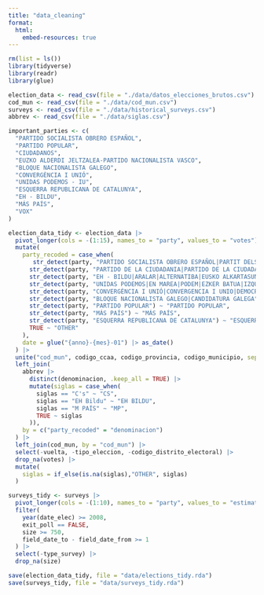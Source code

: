 ```yaml
---
title: "data_cleaning"
format: 
  html:
    embed-resources: true
---
```


```r
rm(list = ls())
library(tidyverse)
library(readr)
library(glue)
```


```r
election_data <- read_csv(file = "./data/datos_elecciones_brutos.csv")
cod_mun <- read_csv(file = "./data/cod_mun.csv")
surveys <- read_csv(file = "./data/historical_surveys.csv")
abbrev <- read_csv(file = "./data/siglas.csv")
```
```r

important_parties <- c(
  "PARTIDO SOCIALISTA OBRERO ESPAÑOL",
  "PARTIDO POPULAR",
  "CIUDADANOS",
  "EUZKO ALDERDI JELTZALEA-PARTIDO NACIONALISTA VASCO",
  "BLOQUE NACIONALISTA GALEGO",
  "CONVERGÈNCIA I UNIÓ",
  "UNIDAS PODEMOS - IU",
  "ESQUERRA REPUBLICANA DE CATALUNYA",
  "EH - BILDU",
  "MÁS PAÍS",
  "VOX"
)

election_data_tidy <- election_data |> 
  pivot_longer(cols = -(1:15), names_to = "party", values_to = "votes") |> 
  mutate(
    party_recoded = case_when(
       str_detect(party, "PARTIDO SOCIALISTA OBRERO ESPAÑOL|PARTIT DELS SOCIALISTES DE CATALUNYA|PARTIDO SOCIALISTA DE EUSKADI|PARTIDO DOS SOCIALISTAS DE GALICIA") ~ "PARTIDO SOCIALISTA OBRERO ESPAÑOL",
      str_detect(party, "PARTIDO DE LA CIUDADANIA|PARTIDO DE LA CIUDADANÍA") ~ "CIUDADANOS-PARTIDO DE LA CIUDADANIA",
      str_detect(party, "EH - BILDU|ARALAR|ALTERNATIBA|EUSKO ALKARTASUNA") ~ "EUSKAL HERRIA BILDU",
      str_detect(party, "UNIDAS PODEMOS|EN MAREA|PODEM|EZKER BATUA|IZQUIERDA UNIDA|ESQUERRA UNIDA|ESQUERDA UNIDA") ~ "PODEMOS",
      str_detect(party, "CONVERGÈNCIA I UNIÓ|CONVERGENCIA I UNIO|DEMOCRÀCIA I LLIBERTAT|CONVERGÈNCIA i UNIÓ ") ~ "CONVERGENCIA I UNIO",
      str_detect(party, "BLOQUE NACIONALISTA GALEGO|CANDIDATURA GALEGA") ~ "BLOQUE NACIONALISTA GALEGO",
      str_detect(party, "PARTIDO POPULAR") ~ "PARTIDO POPULAR",
      str_detect(party, "MÁS PAÍS") ~ "MÁS PAÍS",
      str_detect(party, "ESQUERRA REPUBLICANA DE CATALUNYA") ~ "ESQUERRA REPUBLICANA DE CATALUNYA",
      TRUE ~ "OTHER"
    ),
    date = glue("{anno}-{mes}-01") |> as_date()
  ) |> 
  unite("cod_mun", codigo_ccaa, codigo_provincia, codigo_municipio, sep = "-", remove = FALSE) |> 
  left_join(
    abbrev |> 
      distinct(denominacion, .keep_all = TRUE) |> 
      mutate(siglas = case_when(
        siglas == "C's" ~ "CS",
        siglas == "EH Bildu" ~ "EH BILDU",
        siglas == "M PAÍS" ~ "MP",
        TRUE ~ siglas
      )), 
    by = c("party_recoded" = "denominacion")
  ) |> 
  left_join(cod_mun, by = "cod_mun") |> 
  select(-vuelta, -tipo_eleccion, -codigo_distrito_electoral) |> 
  drop_na(votes) |> 
  mutate(
    siglas = if_else(is.na(siglas),"OTHER", siglas)
  )

surveys_tidy <- surveys |> 
  pivot_longer(cols = -(1:10), names_to = "party", values_to = "estimation")  |>
  filter(
    year(date_elec) >= 2008,
    exit_poll == FALSE,
    size >= 750,
    field_date_to - field_date_from >= 1
  ) |>
  select(-type_survey) |>
  drop_na(size) 
```

```r
save(election_data_tidy, file = "data/elections_tidy.rda")
save(surveys_tidy, file = "data/surveys_tidy.rda")

```

